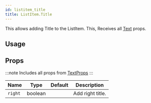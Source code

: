 ```yaml
---
id: listitem_title
title: ListItem.Title
---
```



This allows adding Title to the ListItem.
This, Receives all [Text](text#props) props.

## Usage

## Props

:::note
Includes all props from [TextProps](https://reactnative.dev/docs/text#props)
:::

<div class='table-responsive'>

| Name    | Type    | Default | Description      |
| ------- | ------- | ------- | ---------------- |
| `right` | boolean |         | Add right title. |

</div>
